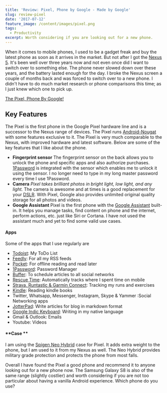 ```yaml
---
title: 'Review: Pixel, Phone by Google - Made by Google'
slug: review-pixel
date: '2017-07-12'
feature_image: /content/images/pixel.png
tags:
  - Productivity
excerpt: Worth considering if you are looking out for a new phone.
---
```

When it comes to mobile phones, I used to be a gadget freak and buy the latest phone as soon as it arrives in the market. But not after I got the [Nexus 5](/blog/review-two-months-and-counting-android-and-nexus-5/). It's been well over three years now and not even once did I want to switch over to something else. The phone never slowed down over these years, and the battery lasted enough for the day. I broke the Nexus screen a couple of months back and was forced to switch over to a new phone. I didn't have to do much market research or phone comparisons this time; as I just knew which one to pick up.

[The Pixel, Phone By Google!](https://madeby.google.com/intl/en_au/phone/)

<ImageCard src="/content/images/pixel.png" alt="Pixel" />

## Key Features

The Pixel is the first phone in the Google Pixel hardware line and is a successor to the Nexus range of devices. The Pixel runs [Android-Nougat](https://www.android.com/intl/en_au/versions/nougat-7-0/) with some features exclusive to it. The Pixel is very much comparable to the Nexus, with improved hardware and latest software. Below are some of the key features that I like about the phone.

-   **Fingerprint sensor** The fingerprint sensor on the back allows you to unlock the phone and specific apps and also authorize purchases. [1Password](/blog/password-manager-get-one-if-you-havent-already/) is integrated with the sensor which enables me to unlock it using the sensor. I no longer need to type in my long master password every time I use 1Password.
-   **Camera** _Pixel takes brilliant photos in bright light, low light, and any light._ The camera is awesome and at times is a good replacement for your [DSLR](/blog/photography-learning-to-click/). With Pixel, Google also provides unlimited original quality storage for all photos and videos.
-   **Google Assistant** Pixel is the first phone with the [Google Assistant](https://assistant.google.com/) built-in. It helps you manage tasks, find content on phone and the internet, perform actions, etc. just like Siri or Cortana. I have not used the assistant much and yet to find some valid use cases.

#### **Apps**

Some of the apps that I use regularly are

-   [Todoist](/blog/todoist-manage-your-todo-list/): My ToDo List
-   [Feedly](/blog/feedly-one-stop-reading-place/): For all my RSS feeds
-   [Pocket](/blog/pocket-offline-reading-made-easy/): For offline reading and read later
-   [1Password](/blog/password-manager-get-one-if-you-havent-already/): Password Manager
-   [Buffer](/blog/buffer-smarter-social-sharing/): To schedule articles to all social networks
-   [Rescue Time](/blog/rescue-time-track-your-time/): Automatically tracks where I spent time on mobile
-   [Strava, Runtastic & Garmin Connect](/blog/three-months-to-a-half-marathon/): Tracking my runs and exercises
-   [Kindle](https://play.google.com/store/apps/details?id=com.amazon.kindle): Reading kindle books
-   Twitter, Whatsapp, Messenger, Instagram, Skype & Yammer :Social Networking apps
-   [JotterPad](/blog/optimizing-octopress-workflow-for-new-posts/): Write articles for blog in markdown format
-   [Google Indic Keyboard](/blog/how-to-setup-google-indic-keyboard-on-your-android-phone/): Writing in my native language
-   Gmail & Outlook: Emails
-   Youtube: Videos

#### \*\*Case \*\*

I am using the [Spigen Neo Hybrid](/blog/spigen-awesome-phone-cases/) case for Pixel. It adds extra weight to the phone, but I am used to it from my Nexus as well. The Neo Hybrid provides military grade protection and protects the phone from most falls.

Overall I have found the Pixel a good phone and recommend it to anyone looking out for a new phone now. The Samsung Galaxy S8 is also of the same range (slightly costlier) and worth considering if you are not too particular about having a vanilla Android experience. Which phone do you use?
